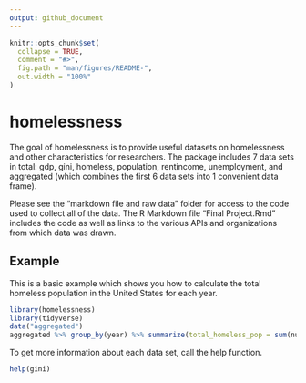 ```yaml
---
output: github_document
---
```


```r
knitr::opts_chunk$set(
  collapse = TRUE,
  comment = "#>",
  fig.path = "man/figures/README-",
  out.width = "100%"
)
```

# homelessness


The goal of homelessness is to provide useful datasets on homelessness and other characteristics for researchers. The package includes 7 data sets in total: gdp, gini, homeless, population, rentincome, unemployment, and aggregated (which combines the first 6 data sets into 1 convenient data frame).

Please see the "markdown file and raw data" folder for access to the code used to collect all of the data. The R Markdown file "Final Project.Rmd" includes the code as well as links to the various APIs and organizations from which data was drawn.

## Example

This is a basic example which shows you how to calculate the total homeless population in the United States for each year.

```r
library(homelessness)
library(tidyverse)
data("aggregated")
aggregated %>% group_by(year) %>% summarize(total_homeless_pop = sum(number_homeless, na.rm = TRUE))
```

To get more information about each data set, call the help function.
```r
help(gini)
```

